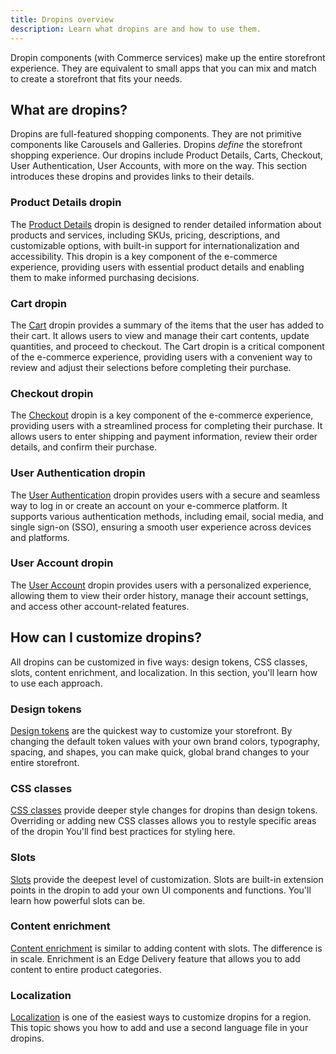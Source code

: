 ```yaml
---
title: Dropins overview
description: Learn what dropins are and how to use them.
---
```



Dropin components (with Commerce services) make up the entire storefront experience. They are equivalent to small apps that you can mix and match to create a storefront that fits your needs.

## What are dropins?

Dropins are full-featured shopping components. They are not primitive components like Carousels and Galleries. Dropins _define_ the storefront shopping experience. Our dropins include Product Details, Carts, Checkout, User Authentication, User Accounts, with more on the way. This section introduces these dropins and provides links to their details.

### Product Details dropin

The [Product Details](/dropins/product-details/) dropin is designed to render detailed information about products
and services, including SKUs, pricing, descriptions, and customizable options, with built-in support
for internationalization and accessibility. This dropin is a key component of the e-commerce
experience, providing users with essential product details and enabling them to make informed
purchasing decisions.

### Cart dropin

<Badge text="Ready to Implement" variant="note" size="small" /> The [Cart](/dropins/cart/) dropin
provides a summary of the items that the user has added to their cart. It allows users to view and
manage their cart contents, update quantities, and proceed to checkout. The Cart dropin is a
critical component of the e-commerce experience, providing users with a convenient way to review and
adjust their selections before completing their purchase.

### Checkout dropin

<Badge text="Ready to Implement" variant="note" size="small" /> The [Checkout](/dropins/checkout/)
dropin is a key component of the e-commerce experience, providing users with a streamlined process
for completing their purchase. It allows users to enter shipping and payment information, review
their order details, and confirm their purchase.

### User Authentication dropin

<Badge text="Ready to Implement" variant="note" size="small" /> The [User
Authentication](/dropins/user-auth/) dropin provides users with a secure and seamless way to log in
or create an account on your e-commerce platform. It supports various authentication methods,
including email, social media, and single sign-on (SSO), ensuring a smooth user experience across
devices and platforms.

### User Account dropin

<Badge text="In Development" variant="danger" /> The [User Account](/dropins/user-account/) dropin
provides users with a personalized experience, allowing them to view their order history, manage
their account settings, and access other account-related features.

## How can I customize dropins?

All dropins can be customized in five ways: design tokens, CSS classes, slots, content enrichment, and localization. In this section, you'll learn how to use each approach.

### Design tokens

[Design tokens](/dropins/all/branding/) are the quickest way to customize your storefront. By changing the default token values with your own brand colors, typography, spacing, and shapes, you can make quick, global brand changes to your entire storefront.

### CSS classes

[CSS classes](/dropins/all/styling/) provide deeper style changes for dropins than design tokens. Overriding or adding new CSS classes allows you to restyle specific areas of the dropin You'll find best practices for styling here.

### Slots

[Slots](/dropins/all/extending/) provide the deepest level of customization. Slots are built-in extension points in the dropin to add your own UI components and functions. You'll learn how powerful slots can be.

### Content enrichment

[Content enrichment](/dropins/all/extending/) is similar to adding content with slots. The difference is in scale. Enrichment is an Edge Delivery feature that allows you to add content to entire product categories.

### Localization

[Localization](/dropins/all/localizing/) is one of the easiest ways to customize dropins for a region. This topic shows you how to add and use a second language file in your dropins.
